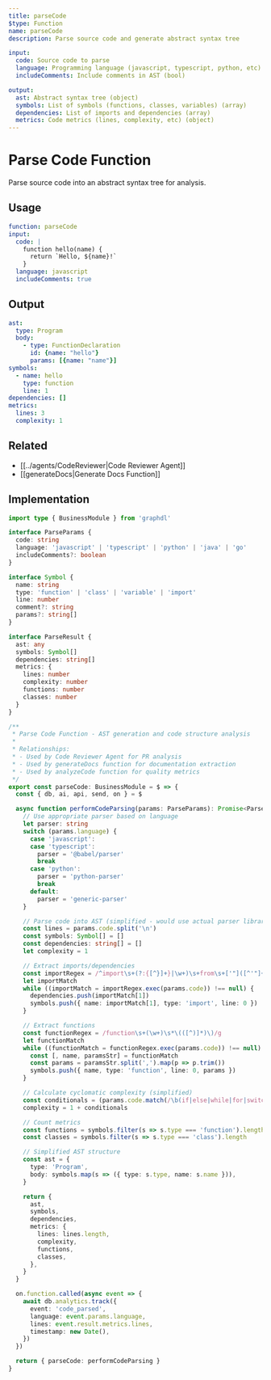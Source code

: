```yaml
---
title: parseCode
$type: Function
name: parseCode
description: Parse source code and generate abstract syntax tree

input:
  code: Source code to parse
  language: Programming language (javascript, typescript, python, etc)
  includeComments: Include comments in AST (bool)

output:
  ast: Abstract syntax tree (object)
  symbols: List of symbols (functions, classes, variables) (array)
  dependencies: List of imports and dependencies (array)
  metrics: Code metrics (lines, complexity, etc) (object)
---
```


# Parse Code Function

Parse source code into an abstract syntax tree for analysis.

## Usage

```yaml
function: parseCode
input:
  code: |
    function hello(name) {
      return `Hello, ${name}!`
    }
  language: javascript
  includeComments: true
```

## Output

```yaml
ast:
  type: Program
  body:
    - type: FunctionDeclaration
      id: {name: "hello"}
      params: [{name: "name"}]
symbols:
  - name: hello
    type: function
    line: 1
dependencies: []
metrics:
  lines: 3
  complexity: 1
```

## Related

- [[../agents/CodeReviewer|Code Reviewer Agent]]
- [[generateDocs|Generate Docs Function]]

## Implementation

```typescript
import type { BusinessModule } from 'graphdl'

interface ParseParams {
  code: string
  language: 'javascript' | 'typescript' | 'python' | 'java' | 'go'
  includeComments?: boolean
}

interface Symbol {
  name: string
  type: 'function' | 'class' | 'variable' | 'import'
  line: number
  comment?: string
  params?: string[]
}

interface ParseResult {
  ast: any
  symbols: Symbol[]
  dependencies: string[]
  metrics: {
    lines: number
    complexity: number
    functions: number
    classes: number
  }
}

/**
 * Parse Code Function - AST generation and code structure analysis
 *
 * Relationships:
 * - Used by Code Reviewer Agent for PR analysis
 * - Used by generateDocs function for documentation extraction
 * - Used by analyzeCode function for quality metrics
 */
export const parseCode: BusinessModule = $ => {
  const { db, ai, api, send, on } = $

  async function performCodeParsing(params: ParseParams): Promise<ParseResult> {
    // Use appropriate parser based on language
    let parser: string
    switch (params.language) {
      case 'javascript':
      case 'typescript':
        parser = '@babel/parser'
        break
      case 'python':
        parser = 'python-parser'
        break
      default:
        parser = 'generic-parser'
    }

    // Parse code into AST (simplified - would use actual parser library)
    const lines = params.code.split('\n')
    const symbols: Symbol[] = []
    const dependencies: string[] = []
    let complexity = 1

    // Extract imports/dependencies
    const importRegex = /^import\s+(?:{[^}]+}|\w+)\s+from\s+['"]([^'"]+)['"]/gm
    let importMatch
    while ((importMatch = importRegex.exec(params.code)) !== null) {
      dependencies.push(importMatch[1])
      symbols.push({ name: importMatch[1], type: 'import', line: 0 })
    }

    // Extract functions
    const functionRegex = /function\s+(\w+)\s*\(([^)]*)\)/g
    let functionMatch
    while ((functionMatch = functionRegex.exec(params.code)) !== null) {
      const [, name, paramsStr] = functionMatch
      const params = paramsStr.split(',').map(p => p.trim())
      symbols.push({ name, type: 'function', line: 0, params })
    }

    // Calculate cyclomatic complexity (simplified)
    const conditionals = (params.code.match(/\b(if|else|while|for|switch|case)\b/g) || []).length
    complexity = 1 + conditionals

    // Count metrics
    const functions = symbols.filter(s => s.type === 'function').length
    const classes = symbols.filter(s => s.type === 'class').length

    // Simplified AST structure
    const ast = {
      type: 'Program',
      body: symbols.map(s => ({ type: s.type, name: s.name })),
    }

    return {
      ast,
      symbols,
      dependencies,
      metrics: {
        lines: lines.length,
        complexity,
        functions,
        classes,
      },
    }
  }

  on.function.called(async event => {
    await db.analytics.track({
      event: 'code_parsed',
      language: event.params.language,
      lines: event.result.metrics.lines,
      timestamp: new Date(),
    })
  })

  return { parseCode: performCodeParsing }
}
```
